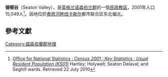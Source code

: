 {{orphan|time=2015-05-03T10:17:22+00:00}}
'''锡顿谷'''（Seaton Valley），是[[英格兰|英格兰]][[诺森伯兰郡|诺森伯兰郡]]的一個[[民政教區|民政教區]]，2001年人口15,049人<ref>[http://www.neighbourhood.statistics.gov.uk/dissemination/home.do Office for National Statistics : ''Census 2001 : Key Statistics : Usual Resident Population (KS01)''] {{Wayback|url=http://www.neighbourhood.statistics.gov.uk/dissemination/home.do |date=20150422044438 }} Hartley; Holywell; Seaton Delaval; and Seghill wards.  Retrieved 22 July 2010</ref>。該地位於[[泰恩河畔纽卡斯尔|泰恩河畔纽卡斯尔]]都市联合区东北偏北。

==參考文獻==
{{reflist}}

[[Category:諾森伯蘭郡地理|Category:諾森伯蘭郡地理]]